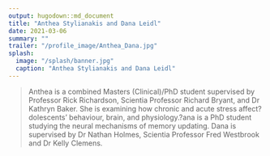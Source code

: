 ```yaml
---
output: hugodown::md_document
title: "Anthea Stylianakis and Dana Leidl"
date: 2021-03-06
summary: ""
trailer: "/profile_image/Anthea_Dana.jpg"
splash:
  image: "/splash/banner.jpg"
  caption: "Anthea Stylianakis and Dana Leidl"
---
```


> Anthea is a combined Masters (Clinical)/PhD student supervised by Professor Rick Richardson, Scientia Professor Richard Bryant, and Dr Kathryn Baker. She is examining how chronic and acute stress affect?dolescents' behaviour, brain, and physiology.?ana is a PhD student studying the neural mechanisms of memory updating. Dana is supervised by Dr Nathan Holmes, Scientia Professor Fred Westbrook and Dr Kelly Clemens.
